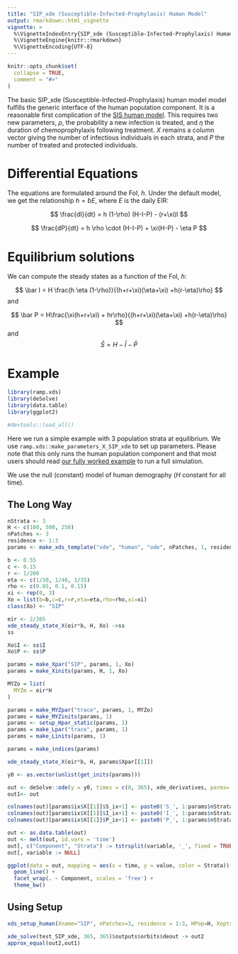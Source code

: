 ```yaml
---
title: "SIP_xde (Susceptible-Infected-Prophylaxis) Human Model"
output: rmarkdown::html_vignette
vignette: >
  %\VignetteIndexEntry{SIP_xde (Susceptible-Infected-Prophylaxis) Human Model}
  %\VignetteEngine{knitr::rmarkdown}
  %\VignetteEncoding{UTF-8}
---
```


```r
knitr::opts_chunk$set(
  collapse = TRUE,
  comment = "#>"
)
```

The basic SIP_xde (Susceptible-Infected-Prophylaxis) human model model fulfills the generic interface of the human population component. It is a reasonable first complication of the [SIS human model](human_sis.html). This requires two new parameters, $\rho$, the probability a new infection is treated, and $\eta$ the duration of chemoprophylaxis following treatment. $X$ remains a column vector giving the number of infectious individuals in each strata, and $P$ the number of treated and protected individuals.

# Differential Equations

The equations are formulated around the FoI, $h$. Under the default model, we get the relationship $h = b E$, where $E$ is the daily EIR: 


$$
\frac{dI}{dt}  = h (1-\rho) (H-I-P) - (r+\xi)I
$$

$$
\frac{dP}{dt} = h \rho \cdot (H-I-P) + \xi(H-P) - \eta P
$$

# Equilibrium solutions

We can compute the steady states as a function of the FoI, $h$: 

$$
\bar I = H \frac{h  \eta (1-\rho)}{(h+r+\xi)(\eta+\xi) +h(r-\eta)\rho}
$$
and 

$$
\bar P = H\frac{\xi(h+r+\xi) + hr\rho}{(h+r+\xi)(\eta+\xi) +h(r-\eta)\rho}
$$
and 
$$\bar S = H - \bar I - \bar P$$ 

# Example

```r
library(ramp.xds)
library(deSolve)
library(data.table)
library(ggplot2)
```


```r
#devtools::load_all()
```

Here we run a simple example with 3 population strata at equilibrium. We use `ramp.xds::make_parameters_X_SIP_xde` to
set up parameters. Please note that this only runs the human population component and that most users should read [our fully worked example](ex_534.html) to run a full simulation.

We use the null (constant) model of human demography ($H$ constant for all time).

## The Long Way

```r
nStrata <- 3
H <- c(100, 500, 250)
nPatches <- 3
residence <- 1:3 
params <- make_xds_template("xde", "human", "ode", nPatches, 1, residence) 
```


```r
b <- 0.55
c <- 0.15
r <- 1/200
eta <- c(1/30, 1/40, 1/35)
rho <- c(0.05, 0.1, 0.15)
xi <- rep(0, 3)
Xo = list(b=b,c=c,r=r,eta=eta,rho=rho,xi=xi)
class(Xo) <- "SIP"
```

```r
eir <- 2/365
xde_steady_state_X(eir*b, H, Xo) ->ss
ss
```

```r
Xo$I <- ss$I
Xo$P <- ss$P
```


```r
params = make_Xpar("SIP", params, 1, Xo) 
params = make_Xinits(params, H, 1, Xo)
```

```r
MYZo = list(
  MYZm = eir*H
)
```

```r
params = make_MYZpar("trace", params, 1, MYZo)
params = make_MYZinits(params, 1)
params <- setup_Hpar_static(params, 1)
params = make_Lpar("trace", params, 1)
params = make_Linits(params, 1)
```


```r
params = make_indices(params)
```

```r
xde_steady_state_X(eir*b, H, params$Xpar[[1]])
```


```r
y0 <- as.vector(unlist(get_inits(params)))
```

```r
out <- deSolve::ode(y = y0, times = c(0, 365), xde_derivatives, parms= params, method = 'lsoda') 
out1<- out
```
 
```r
colnames(out)[params$ix$X[[1]]$S_ix+1] <- paste0('S_', 1:params$nStrata)
colnames(out)[params$ix$X[[1]]$I_ix+1] <- paste0('I_', 1:params$nStrata)
colnames(out)[params$ix$X[[1]]$P_ix+1] <- paste0('P_', 1:params$nStrata)

out <- as.data.table(out)
out <- melt(out, id.vars = 'time')
out[, c("Component", "Strata") := tstrsplit(variable, '_', fixed = TRUE)]
out[, variable := NULL]

ggplot(data = out, mapping = aes(x = time, y = value, color = Strata)) +
  geom_line() +
  facet_wrap(. ~ Component, scales = 'free') +
  theme_bw()
```

## Using Setup


```r
xds_setup_human(Xname="SIP", nPatches=3, residence = 1:3, HPop=H, Xopts = Xo, MYZopts = MYZo) -> test_SIP_xde
```

```r
xde_solve(test_SIP_xde, 365, 365)$outputs$orbits$deout -> out2
approx_equal(out2,out1) 
```
